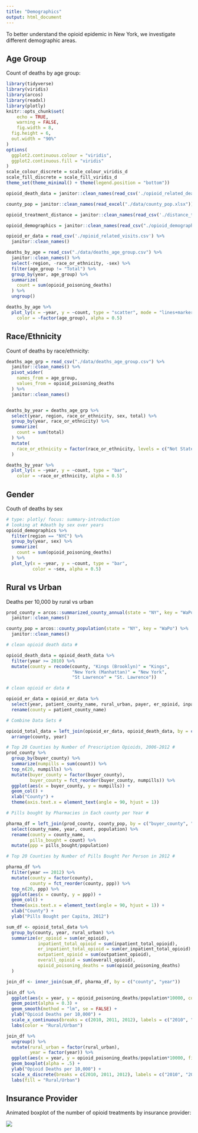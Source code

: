 ```yaml
---
title: "Demographics"
output: html_document
---
```


To better understand the opioid epidemic in New York, we investigate different demographic areas. 

## Age Group

Count of deaths by age group:

```r
library(tidyverse)
library(viridis)
library(arcos)
library(readxl)
library(plotly)
knitr::opts_chunk$set(
	echo = TRUE,
	warning = FALSE,
	fig.width = 8, 
  fig.height = 6,
  out.width = "90%"
)
options(
  ggplot2.continuous.colour = "viridis",
  ggplot2.continuous.fill = "viridis"
)
scale_colour_discrete = scale_colour_viridis_d
scale_fill_discrete = scale_fill_viridis_d
theme_set(theme_minimal() + theme(legend.position = "bottom"))
```

```r

opioid_death_data = janitor::clean_names(read_csv('./opioid_related_deaths.csv'))

county_pop = janitor::clean_names(read_excel("./data/county_pop.xlsx"))

opioid_treatment_distance = janitor::clean_names(read_csv('./distance_to_treatment.csv'))

opioid_demographics = janitor::clean_names(read_csv("./opioid_demographics.csv"))

opioid_er_data = read_csv('./opioid_related_visits.csv') %>% 
  janitor::clean_names()
```

```r
deaths_by_age = read_csv("./data/deaths_age_group.csv") %>% 
  janitor::clean_names() %>% 
  select(-region, -race_or_ethnicity, -sex) %>% 
  filter(age_group != "Total") %>% 
  group_by(year, age_group) %>% 
  summarize(
    count = sum(opioid_poisoning_deaths)
  ) %>% 
  ungroup()
```

```r
deaths_by_age %>% 
  plot_ly(x = ~year, y = ~count, type = "scatter", mode = "lines+markers",
    color = ~factor(age_group), alpha = 0.5)
```

## Race/Ethnicity

Count of deaths by race/ethnicity:

```r
deaths_age_grp = read_csv("./data/deaths_age_group.csv") %>% 
  janitor::clean_names() %>% 
  pivot_wider(
    names_from = age_group,
    values_from = opioid_poisoning_deaths
  ) %>% 
  janitor::clean_names()


deaths_by_year = deaths_age_grp %>% 
  select(year, region, race_or_ethnicity, sex, total) %>% 
  group_by(year, race_or_ethnicity) %>% 
  summarize(
    count = sum(total)
  ) %>% 
  mutate(
    race_or_ethnicity = factor(race_or_ethnicity, levels = c("Not Stated", "Other Non Hispanic", "Black Non Hispanic", "Hispanic", "White Non Hispanic"))
  )
```

```r
deaths_by_year %>% 
  plot_ly(x = ~year, y = ~count, type = "bar",
    color = ~race_or_ethnicity, alpha = 0.5)
```

## Gender

Couth of deaths by sex

```r

# type: plotly/ focus: summary-introduction
# looking at #death by sex over years
opioid_demographics %>% 
  filter(region == "NYC") %>% 
  group_by(year, sex) %>% 
  summarize(
    count = sum(opioid_poisoning_deaths)
  ) %>% 
  plot_ly(x = ~year, y = ~count, type = "bar",
          color = ~sex, alpha = 0.5)
```

## Rural vs Urban

Deaths per 10,000 by rural vs urban


```r
prod_county = arcos::summarized_county_annual(state = "NY", key = "WaPo") %>% 
  janitor::clean_names()

county_pop = arcos::county_population(state = "NY", key = "WaPo") %>% 
  janitor::clean_names()
```


```r

# clean opioid death data #

opioid_death_data = opioid_death_data %>%
  filter(year >= 2010) %>% 
  mutate(county = recode(county, "Kings (Brooklyn)" = "Kings",
                         "New York (Manhattan)" = "New York",
                         "St Lawrence" = "St. Lawrence"))

# clean opioid er data #

opioid_er_data = opioid_er_data %>% 
  select(year, patient_county_name, rural_urban, payer, er_opioid, inpatient_total_opioid, er_inpatient_total_opioid, outpatient_opioid, overall_opioid) %>%
  rename(county = patient_county_name)

# Combine Data Sets #

opioid_total_data = left_join(opioid_er_data, opioid_death_data, by = c('county', 'year')) %>% 
  arrange(county, year)
```

```r
# Top 20 Counties by Number of Prescription Opioids, 2006-2012 #
prod_county %>% 
  group_by(buyer_county) %>% 
  summarize(numpills = sum(count)) %>% 
  top_n(20, numpills) %>% 
  mutate(buyer_county = factor(buyer_county),
         buyer_county = fct_reorder(buyer_county, numpills)) %>% 
  ggplot(aes(x = buyer_county, y = numpills)) +
  geom_col() +
  xlab("County") +
  theme(axis.text.x = element_text(angle = 90, hjust = 1))
```

```r

# Pills bought by Pharmacies in Each county per Year #

pharma_df = left_join(prod_county, county_pop, by = c("buyer_county", "year")) %>% 
  select(county_name, year, count, population) %>% 
  rename(county = county_name,
         pills_bought = count) %>% 
  mutate(ppp = pills_bought/population)

```

```r
# Top 20 Counties by Number of Pills Bought Per Person in 2012 #

pharma_df %>% 
  filter(year == 2012) %>% 
  mutate(county = factor(county),
         county = fct_reorder(county, ppp)) %>% 
  top_n(20, ppp) %>% 
  ggplot(aes(x = county, y = ppp)) +
  geom_col() +  
  theme(axis.text.x = element_text(angle = 90, hjust = 1)) +
  xlab("County") +
  ylab("Pills Bought per Capita, 2012")
```

```r
sum_df <- opioid_total_data %>% 
  group_by(county, year, rural_urban) %>% 
  summarize(er_opioid = sum(er_opioid),
            inpatient_total_opioid = sum(inpatient_total_opioid),
            er_inpatient_total_opioid = sum(er_inpatient_total_opioid),
            outpatient_opioid = sum(outpatient_opioid),
            overall_opioid = sum(overall_opioid),
            opioid_poisoning_deaths = sum(opioid_poisoning_deaths)
  )
```

```r
join_df <- inner_join(sum_df, pharma_df, by = c("county", "year"))
```


```r
join_df %>% 
  ggplot(aes(x = year, y = opioid_poisoning_deaths/population*10000, color = rural_urban)) +
  geom_point(alpha = 0.3) +
  geom_smooth(method = "lm", se = FALSE) +
  ylab("Opioid Deaths per 10,000") +
  scale_x_continuous(breaks = c(2010, 2011, 2012), labels = c("2010", "2011", "2012")) +
  labs(color = "Rural/Urban")
```

```r
join_df %>% 
  ungroup() %>% 
  mutate(rural_urban = factor(rural_urban),
         year = factor(year)) %>% 
  ggplot(aes(x = year, y = opioid_poisoning_deaths/population*10000, fill = rural_urban)) +
  geom_boxplot(alpha = .5) +
  ylab("Opioid Deaths per 10,000") +
  scale_x_discrete(breaks = c(2010, 2011, 2012), labels = c("2010", "2011", "2012")) +
  labs(fill = "Rural/Urban")
```

## Insurance Provider 

Animated boxplot of the number of opioid treatments by insurance provider:

![](boxplot_insurance.gif)
